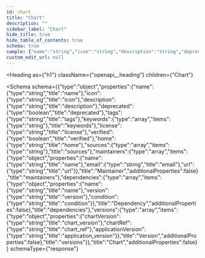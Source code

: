 ```yaml
---
id: chart
title: "Chart"
description: ""
sidebar_label: "Chart"
hide_title: true
hide_table_of_contents: true
schema: true
sample: {"name":"string","icon":"string","description":"string","deprecated":true,"tags":"string","keywords":["string"],"license":"string","verified":true,"home":"string","sources":["string"],"maintainers":[{"name":"string","email":"string","url":"string"}],"dependencies":[{"name":"string","version":"string","condition":"string"}],"versions":[{"chartVersion":"string","chartRef":"string","applicationVersion":"string"}]}
custom_edit_url: null
---
```



<Heading
  as={"h1"}
  className={"openapi__heading"}
  children={"Chart"}
>
</Heading>





<Schema
  schema={{"type":"object","properties":{"name":{"type":"string","title":"name"},"icon":{"type":"string","title":"icon"},"description":{"type":"string","title":"description"},"deprecated":{"type":"boolean","title":"deprecated"},"tags":{"type":"string","title":"tags"},"keywords":{"type":"array","items":{"type":"string"},"title":"keywords"},"license":{"type":"string","title":"license"},"verified":{"type":"boolean","title":"verified"},"home":{"type":"string","title":"home"},"sources":{"type":"array","items":{"type":"string"},"title":"sources"},"maintainers":{"type":"array","items":{"type":"object","properties":{"name":{"type":"string","title":"name"},"email":{"type":"string","title":"email"},"url":{"type":"string","title":"url"}},"title":"Maintainer","additionalProperties":false},"title":"maintainers"},"dependencies":{"type":"array","items":{"type":"object","properties":{"name":{"type":"string","title":"name"},"version":{"type":"string","title":"version"},"condition":{"type":"string","title":"condition"}},"title":"Dependency","additionalProperties":false},"title":"dependencies"},"versions":{"type":"array","items":{"type":"object","properties":{"chartVersion":{"type":"string","title":"chart_version"},"chartRef":{"type":"string","title":"chart_ref"},"applicationVersion":{"type":"string","title":"application_version"}},"title":"Version","additionalProperties":false},"title":"versions"}},"title":"Chart","additionalProperties":false}}
  schemaType={"response"}
>
  
</Schema>
            